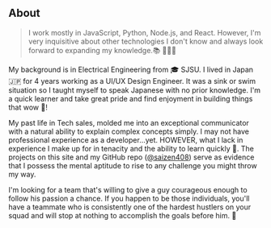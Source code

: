 ## About

>I work mostly in JavaScript, Python, Node.js, and React. However, I'm very inquisitive about other technologies I don't know and always look forward to expanding my knowledge.📚 👨🏾‍💻 

My background is in Electrical Engineering from 🎓 SJSU. I lived in Japan 🇯🇵 for 4 years working as a UI/UX Design Engineer. It was a sink or swim situation so I taught myself to speak Japanese with no prior knowledge. I'm a quick learner and take great pride and find enjoyment in building things that wow 🤩!

My past life in Tech sales, molded me into an exceptional communicator with a natural ability to explain complex concepts simply. I may not have professional experience as a developer...yet. HOWEVER, what I lack in experience I make up for in tenacity and the ability to learn quickly 🚀. The projects on this site and my GitHub repo ([@saizen408](http://github.com/saizen408)) serve as evidence that I possess the mental aptitude to rise to any challenge you might throw my way.

I'm looking for a team that's willing to give a guy courageous enough to follow his passion a chance. If you happen to be those individuals, you'll have a teammate who is consistently one of the hardest hustlers on your squad and will stop at nothing to accomplish the goals before him. 😤

